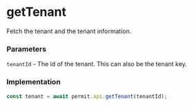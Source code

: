 # getTenant

Fetch the tenant and the tenant information.

### Parameters

`tenantId` - The id of the tenant. This can also be the tenant key.<br/>

### Implementation

```js
const tenant = await permit.api.getTenant(tenantId);
```
